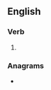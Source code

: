 ==English==

===Verb===
{{head|en|verb form}}

# {{en-past of|coventrate}}

===Anagrams===
* {{anagrams|en|a=acdeenorttv|detector van}}